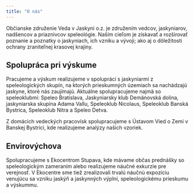 ```yaml
---
title: "O nás"
---
```


Občianske združenie Veda v Jaskyni o.z. je združením vedcov, jaskyniarov, nadšencov a priaznivcov speleológie. Naším cieľom je získavať a rozširovať poznanie a poznatky o jaskyniach, ich vzniku a vývoji; ako aj o dôležitosti ochrany zraniteľnej krasovej krajiny.

## Spolupráca pri výskume

Pracujeme a výskum realizujeme v spolupráci s jaskyniarmi z speleologických skupín, na ktorých prieskumných územiach sa nachádzajú jaskyne, ktoré nás zaujímajú. Aktuálne spolupracujeme najmä so speleoklubmi: Speleo Bratislava, Jaskyniarsky klub Demänovská dolina, jaskyniarska skupina Adama Vallu, Speleoklub Nicolaus, Speleoklub Banská Bystrica, Speleoklub Nitra a Speleo Detva.

Z domácich vedeckých pracovísk spolupracujeme s Ústavom Vied o Zemi v Banskej Bystrici, kde realizujeme analýzy našich vzoriek.

## Envirovýchova

Spolupracujeme s Ekocentrom Stupava, kde mávame občas prednášky so speleologickým zameraním alebo realizujeme náučné exkurzie pre verejnosť. V Ekocentre sme tiež zrealizovali trvalú náučnú expozíciu venujúcu sa vzniku jaskýň a jaskynných výplní, speleologickému prieskumu a výskummu.
